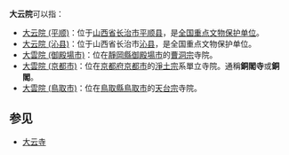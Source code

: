 '''大云院'''可以指：
* [[大云院_(平顺)|大云院 (平顺)]]：位于[[山西省|山西省]][[长治市|长治市]][[平顺县|平顺县]]，是[[全国重点文物保护单位|全国重点文物保护单位]]。
* [[大云院_(沁县)|大云院 (沁县)]]：位于山西省长治市[[沁县|沁县]]，是全国重点文物保护单位。
* [[大雲院_(御殿場市)|大雲院 (御殿場市)]]：位在[[靜岡縣|靜岡縣]][[御殿場市|御殿場市]]的[[曹洞宗|曹洞宗]]寺院。
* [[大雲院_(京都市)|大雲院 (京都市)]]：位在[[京都府|京都府]][[京都市|京都市]]的[[淨土宗|淨土宗]]系單立寺院。通稱'''銅閣寺'''或'''銅閣'''。
* [[大雲院_(鳥取市)|大雲院 (鳥取市)]]：位在[[鳥取縣|鳥取縣]][[鳥取市|鳥取市]]的[[天台宗|天台宗]]寺院。

== 参见 ==
* [[大云寺|大云寺]]

{{disambig|D|Cat=三字佛寺消歧義}}